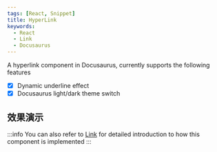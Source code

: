 ```yaml
---
tags: [React, Snippet]
title: HyperLink
keywords:
  - React
  - Link
  - Docusaurus
---
```



A hyperlink component in Docusaurus, currently supports the following features

- [x] Dynamic underline effect
- [x] Docusaurus light/dark theme switch

## 效果演示

<div className="tailwind">
  <div className="text-2xl mb-4">
    <Link
      title="This is a link"
      url="/docs/Snippets/Components/Link"
      onSameUrl="refresh"
    />
  </div>
</div>

:::info
You can also refer to [Link](/blog/Link) for detailed introduction to how this component is implemented
:::
